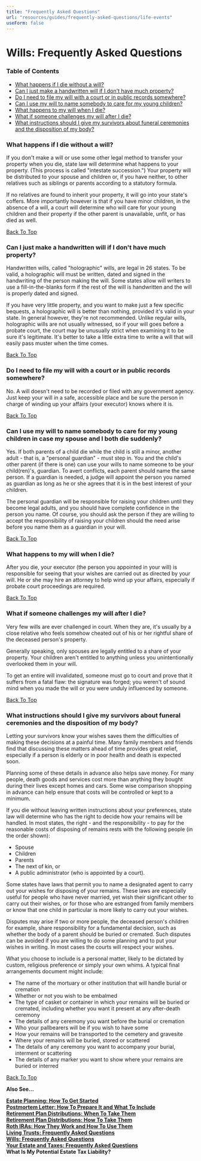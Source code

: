 ```yaml
---
title: "Frequently Asked Questions"
url: "resources/guides/frequently-asked-questions/life-events"
useForm: false
---
```


Wills: Frequently Asked Questions
=================================

### Table of Contents

*   [What happens if I die without a will?](#1)
*   [Can I just make a handwritten will if I don't have much property?](#2)
*   [Do I need to file my will with a court or in public records somewhere?](#3)
*   [Can I use my will to name somebody to care for my young children?](#4)
*   [What happens to my will when I die?](#5)
*   [What if someone challenges my will after I die?](#6)
*   [What instructions should I give my survivors about funeral ceremonies and the disposition of my body?](#7)

### What happens if I die without a will?

If you don't make a will or use some other legal method to transfer your property when you die, state law will determine what happens to your property. (This process is called "intestate succession.") Your property will be distributed to your spouse and children or, if you have neither, to other relatives such as siblings or parents according to a statutory formula.

If no relatives are found to inherit your property, it will go into your state's coffers. More importantly however is that if you have minor children, in the absence of a will, a court will determine who will care for your young children and their property if the other parent is unavailable, unfit, or has died as well.

[Back To Top](#top)

### Can I just make a handwritten will if I don't have much property?

Handwritten wills, called "holographic" wills, are legal in 26 states. To be valid, a holographic will must be written, dated and signed in the handwriting of the person making the will. Some states allow will writers to use a fill-in-the-blanks form if the rest of the will is handwritten and the will is properly dated and signed.

If you have very little property, and you want to make just a few specific bequests, a holographic will is better than nothing, provided it's valid in your state. In general however, they're not recommended. Unlike regular wills, holographic wills are not usually witnessed, so if your will goes before a probate court, the court may be unusually strict when examining it to be sure it's legitimate. It's better to take a little extra time to write a will that will easily pass muster when the time comes.

[Back To Top](#top)

### Do I need to file my will with a court or in public records somewhere?

No. A will doesn't need to be recorded or filed with any government agency. Just keep your will in a safe, accessible place and be sure the person in charge of winding up your affairs (your executor) knows where it is.

[Back To Top](#top)

### Can I use my will to name somebody to care for my young children in case my spouse and I both die suddenly?

Yes. If both parents of a child die while the child is still a minor, another adult - that is, a "personal guardian" - must step in. You and the child's other parent (if there is one) can use your wills to name someone to be your child(ren)'s, guardian. To avert conflicts, each parent should name the same person. If a guardian is needed, a judge will appoint the person you named as guardian as long as he or she agrees that it is in the best interest of your children.

The personal guardian will be responsible for raising your children until they become legal adults, and you should have complete confidence in the person you name. Of course, you should ask the person if they are willing to accept the responsibility of raising your children should the need arise before you name them as a guardian in your will.

[Back To Top](#top)

### What happens to my will when I die?

After you die, your executor (the person you appointed in your will) is responsible for seeing that your wishes are carried out as directed by your will. He or she may hire an attorney to help wind up your affairs, especially if probate court proceedings are required.

[Back To Top](#top)

### What if someone challenges my will after I die?

Very few wills are ever challenged in court. When they are, it's usually by a close relative who feels somehow cheated out of his or her rightful share of the deceased person's property.

Generally speaking, only spouses are legally entitled to a share of your property. Your children aren't entitled to anything unless you unintentionally overlooked them in your will.

To get an entire will invalidated, someone must go to court and prove that it suffers from a fatal flaw: the signature was forged; you weren't of sound mind when you made the will or you were unduly influenced by someone.

[Back To Top](#top)

### What instructions should I give my survivors about funeral ceremonies and the disposition of my body?

Letting your survivors know your wishes saves them the difficulties of making these decisions at a painful time. Many family members and friends find that discussing these matters ahead of time provides great relief, especially if a person is elderly or in poor health and death is expected soon.

Planning some of these details in advance also helps save money. For many people, death goods and services cost more than anything they bought during their lives except homes and cars. Some wise comparison shopping in advance can help ensure that costs will be controlled or kept to a minimum.

If you die without leaving written instructions about your preferences, state law will determine who has the right to decide how your remains will be handled. In most states, the right - and the responsibility - to pay for the reasonable costs of disposing of remains rests with the following people (in the order shown):

*   Spouse
*   Children
*   Parents
*   The next of kin, or
*   A public administrator (who is appointed by a court).

Some states have laws that permit you to name a designated agent to carry out your wishes for disposing of your remains. These laws are especially useful for people who have never married, yet wish their significant other to carry out their wishes, or for those who are estranged from family members or know that one child in particular is more likely to carry out your wishes.

Disputes may arise if two or more people, the deceased person's children for example, share responsibility for a fundamental decision, such as whether the body of a parent should be buried or cremated. Such disputes can be avoided if you are willing to do some planning and to put your wishes in writing. In most cases the courts will respect your wishes.

What you choose to include is a personal matter, likely to be dictated by custom, religious preference or simply your own whims. A typical final arrangements document might include:

*   The name of the mortuary or other institution that will handle burial or cremation
*   Whether or not you wish to be embalmed
*   The type of casket or container in which your remains will be buried or cremated, including whether you want it present at any after-death ceremony
*   The details of any ceremony you want before the burial or cremation
*   Who your pallbearers will be if you wish to have some
*   How your remains will be transported to the cemetery and gravesite
*   Where your remains will be buried, stored or scattered
*   The details of any ceremony you want to accompany your burial, interment or scattering
*   The details of any marker you want to show where your remains are buried or interred

[Back To Top](#top)

**Also See...**

[**Estate Planning: How To Get Started**](/resources/guides/life-events/estate-planning-fg)  
[**Postmortem Letter: How To Prepare It and What To Include**](/resources/guides/life-events/postmortem-letter-fg)  
[**Retirement Plan Distributions: When To Take Them**](/resources/guides/life-events/retirement-plan-distributions-fg-1)  
[**Retirement Plan Distributions: How To Take Them**](/resources/guides/life-events/retirement-plan-distributions-fg-2)    
[**Roth IRAs: How They Work and How To Use Them**](/resources/guides/life-events/roth-iras-fg)   
[**Living Trusts: Frequently Asked Questions**](/resources/guides/frequently-asked-questions/living-trusts-faq)  
[**Wills: Frequently Asked Questions**](/resources/guides/frequently-asked-questions/wills-faq)  
[**Your Estate and Taxes: Frequently Asked Questions**](/resources/guides/frequently-asked-questions/estate-taxes-faq)  
**What Is My Potential Estate Tax Liability?**

